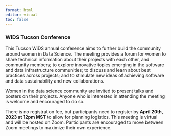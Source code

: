 ```yaml
---
format: html
editor: visual
toc: false
---
```


### WiDS Tucson Conference

This Tucson WiDS annual conference aims to further build the community around women in Data Science. The meeting provides a forum for women to share technical information about their projects with each other, and community members; to explore innovative topics emerging in the software and data infrastructure communities; to discuss and learn about best practices across projects; and to stimulate new ideas of achieving software and data sustainability and new collaborations.

Women in the data science community are invited to present talks and posters on their projects. Anyone who is interested in attending the meeting is welcome and encouraged to do so.

There is no registration fee, but participants need to register by **April 20th, 2023 at 12pm MST** to allow for planning logistics. This meeting is virtual and will be hosted on Zoom. Participants are encouraged to move between Zoom meetings to maximize their own experience.
